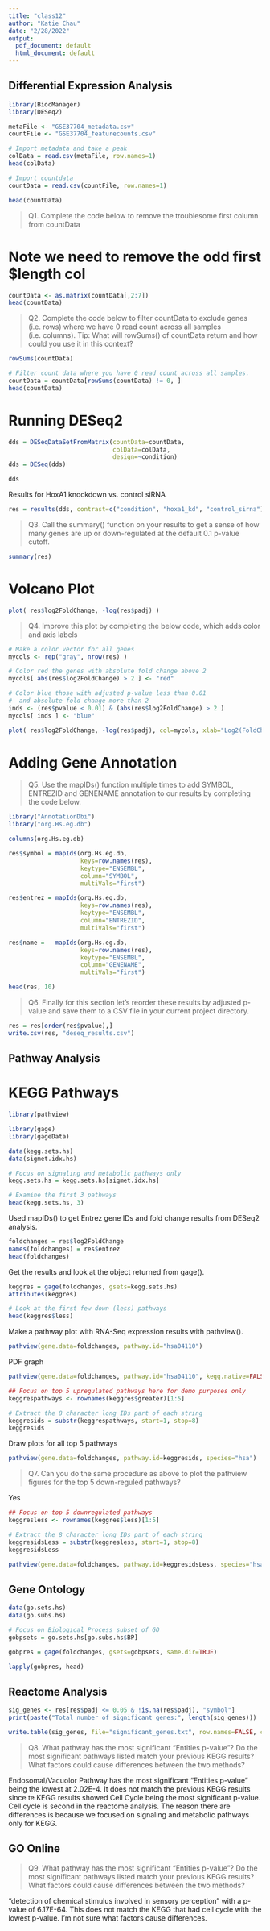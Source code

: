 ```yaml
---
title: "class12"
author: "Katie Chau"
date: "2/28/2022"
output:
  pdf_document: default
  html_document: default
---
```


## Differential Expression Analysis 
```r
library(BiocManager)
library(DESeq2)
```

```r
metaFile <- "GSE37704_metadata.csv"
countFile <- "GSE37704_featurecounts.csv"

# Import metadata and take a peak
colData = read.csv(metaFile, row.names=1)
head(colData)
```
```r
# Import countdata
countData = read.csv(countFile, row.names=1)
```

```r
head(countData)
```

>Q1. Complete the code below to remove the troublesome first column from countData

# Note we need to remove the odd first $length col

```r
countData <- as.matrix(countData[,2:7])
head(countData)
```

>Q2. Complete the code below to filter countData to exclude genes (i.e. rows) where we have 0 read count across all samples (i.e. columns).
Tip: What will rowSums() of countData return and how could you use it in this context?

```r
rowSums(countData)
```


```r
# Filter count data where you have 0 read count across all samples.
countData = countData[rowSums(countData) != 0, ]
head(countData)
```

# Running DESeq2 

```r
dds = DESeqDataSetFromMatrix(countData=countData,
                             colData=colData,
                             design=~condition)
dds = DESeq(dds)
```
```r
dds
```
Results for HoxA1 knockdown vs. control siRNA 
```r
res = results(dds, contrast=c("condition", "hoxa1_kd", "control_sirna"))
```


>Q3. Call the summary() function on your results to get a sense of how many genes are up or down-regulated at the default 0.1 p-value cutoff.

```r
summary(res)
```


# Volcano Plot 

```r
plot( res$log2FoldChange, -log(res$padj) )
```

>Q4. Improve this plot by completing the below code, which adds color and axis labels

```r
# Make a color vector for all genes
mycols <- rep("gray", nrow(res) )

# Color red the genes with absolute fold change above 2
mycols[ abs(res$log2FoldChange) > 2 ] <- "red"

# Color blue those with adjusted p-value less than 0.01
#  and absolute fold change more than 2
inds <- (res$pvalue < 0.01) & (abs(res$log2FoldChange) > 2 )
mycols[ inds ] <- "blue"

plot( res$log2FoldChange, -log(res$padj), col=mycols, xlab="Log2(FoldChange)", ylab="-Log(P-value)" )
```

# Adding Gene Annotation 

>Q5. Use the mapIDs() function multiple times to add SYMBOL, ENTREZID and GENENAME annotation to our results by completing the code below.

```r
library("AnnotationDbi")
library("org.Hs.eg.db")

columns(org.Hs.eg.db)

res$symbol = mapIds(org.Hs.eg.db,
                    keys=row.names(res), 
                    keytype="ENSEMBL",
                    column="SYMBOL",
                    multiVals="first")

res$entrez = mapIds(org.Hs.eg.db,
                    keys=row.names(res),
                    keytype="ENSEMBL",
                    column="ENTREZID",
                    multiVals="first")

res$name =   mapIds(org.Hs.eg.db,
                    keys=row.names(res),
                    keytype="ENSEMBL",
                    column="GENENAME",
                    multiVals="first")

head(res, 10)
```

>Q6. Finally for this section let's reorder these results by adjusted p-value and save them to a CSV file in your current project directory.

```r
res = res[order(res$pvalue),]
write.csv(res, "deseq_results.csv")
```

## Pathway Analysis 
# KEGG Pathways 
```r
library(pathview)
```

```r
library(gage)
library(gageData)

data(kegg.sets.hs)
data(sigmet.idx.hs)

# Focus on signaling and metabolic pathways only
kegg.sets.hs = kegg.sets.hs[sigmet.idx.hs]

# Examine the first 3 pathways
head(kegg.sets.hs, 3)
```

Used mapIDs() to get Entrez gene IDs and fold change results from DESeq2 analysis. 

```r
foldchanges = res$log2FoldChange
names(foldchanges) = res$entrez
head(foldchanges)
```
Get the results and look at the object returned from gage().
```r
keggres = gage(foldchanges, gsets=kegg.sets.hs)
attributes(keggres)
```

```r
# Look at the first few down (less) pathways
head(keggres$less)
```
Make a pathway plot with RNA-Seq expression results with pathview(). 
```r
pathview(gene.data=foldchanges, pathway.id="hsa04110")
```
PDF graph 
```r
pathview(gene.data=foldchanges, pathway.id="hsa04110", kegg.native=FALSE)
```

```r
## Focus on top 5 upregulated pathways here for demo purposes only
keggrespathways <- rownames(keggres$greater)[1:5]

# Extract the 8 character long IDs part of each string
keggresids = substr(keggrespathways, start=1, stop=8)
keggresids
```
Draw plots for all top 5 pathways 

```r
pathview(gene.data=foldchanges, pathway.id=keggresids, species="hsa")
```

>Q7. Can you do the same procedure as above to plot the pathview figures for the top 5 down-reguled pathways?

Yes

```r
## Focus on top 5 downregulated pathways 
keggresless <- rownames(keggres$less)[1:5]

# Extract the 8 character long IDs part of each string
keggresidsLess = substr(keggresless, start=1, stop=8)
keggresidsLess
```

```r
pathview(gene.data=foldchanges, pathway.id=keggresidsLess, species="hsa")
```


## Gene Ontology 

```r
data(go.sets.hs)
data(go.subs.hs)

# Focus on Biological Process subset of GO
gobpsets = go.sets.hs[go.subs.hs$BP]

gobpres = gage(foldchanges, gsets=gobpsets, same.dir=TRUE)

lapply(gobpres, head)
```

## Reactome Analysis

```r
sig_genes <- res[res$padj <= 0.05 & !is.na(res$padj), "symbol"]
print(paste("Total number of significant genes:", length(sig_genes)))
```

```r
write.table(sig_genes, file="significant_genes.txt", row.names=FALSE, col.names=FALSE, quote=FALSE)
```

>Q8. What pathway has the most significant “Entities p-value”? Do the most significant pathways listed match your previous KEGG results? What factors could cause differences between the two methods?

Endosomal/Vacuolor Pathway has the most significant "Entities p-value" being the lowest at 2.02E-4. It does not match the previous KEGG results since te KEGG results showed Cell Cycle being the most significant p-value. Cell cycle is second in the reactome analysis. The reason there are differences is because we focused on signaling and metabolic pathways only for KEGG. 

## GO Online 

>Q9. What pathway has the most significant “Entities p-value”? Do the most significant pathways listed match your previous KEGG results? What factors could cause differences between the two methods?

"detection of chemical stimulus involved in sensory perception" with a p-value of 6.17E-64. This does not match the KEGG that had cell cycle with the lowest p-value. I'm not sure what factors cause differences. 
